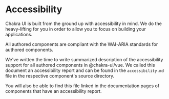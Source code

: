 # Accessibility

Chakra UI is built from the ground up with accessibility in mind. We do the
heavy-lifting for you in order to  allow you to focus on building your applications.

All authored components are compliant with the WAI-ARIA standards for authored components.

We've written the time to write summarized description of the accessibility support for
all authored components in @chakra-ui/vue. We called this document an accessibility report
and can be found in the `accessibility.md` file in the respective component's source directory.

You will also be able to find this file linked in the documentation pages of components that have
an accessibility report.